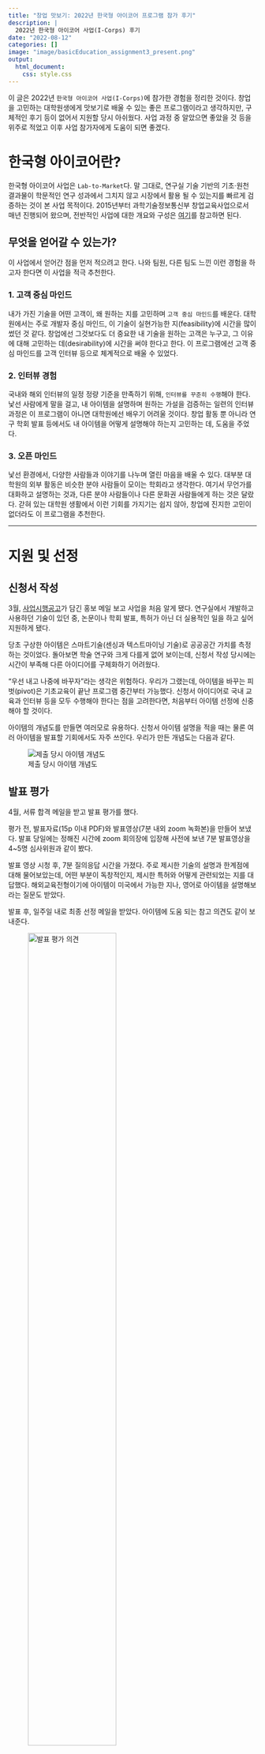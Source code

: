 ```yaml
---
title: "창업 맛보기: 2022년 한국형 아이코어 프로그램 참가 후기"
description: |
  2022년 한국형 아이코어 사업(I-Corps) 후기
date: "2022-08-12"
categories: []
image: "image/basicEducation_assignment3_present.png"
output:
  html_document:
    css: style.css
---
```


이 글은 2022년 `한국형 아이코어 사업(I-Corps)`에 참가한 경험을 정리한 것이다. 창업을 고민하는 대학원생에게 맛보기로 배울 수 있는 좋은 프로그램이라고 생각하지만, 구체적인 후기 등이 없어서 지원할 당시 아쉬웠다. 사업 과정 중 알았으면 좋았을 것 등을 위주로 적었고 이후 사업 참가자에게 도움이 되면 좋겠다.

# 한국형 아이코어란?

한국형 아이코어 사업은 `Lab-to-Market`다. 말 그대로, 연구실 기술 기반의 기초·원천 결과물이 학문적인 연구 성과에서 그치지 않고 시장에서 활용 될 수 있는지를 빠르게 검증하는 것이 본 사업 목적이다. 2015년부터 과학기술정보통신부 창업교육사업으로서 매년 진행되어 왔으며, 전반적인 사업에 대한 개요와 구성은 [여기](https://www.youtube.com/watch?v=tSCnQgSxoNo)를 참고하면 된다.

## 무엇을 얻어갈 수 있는가?

이 사업에서 얻어간 점을 먼저 적으려고 한다. 나와 팀원, 다른 팀도 느낀 이런 경험을 하고자 한다면 이 사업을 적극 추천한다.

### 1. 고객 중심 마인드

내가 가진 기술을 어떤 고객이, 왜 원하는 지를 고민하며 `고객 중심 마인드`를 배운다. 대학원에서는 주로 개발자 중심 마인드, 이 기술이 실현가능한 지(feasibility)에 시간을 많이 썼던 것 같다. 창업에선 그것보다도 더 중요한 내 기술을 원하는 고객은 누구고, 그 이유에 대해 고민하는 데(desirability)에 시간을 써야 한다고 한다. 이 프로그램에선 고객 중심 마인드를 고객 인터뷰 등으로 체계적으로 배울 수 있었다.

### 2. 인터뷰 경험

국내와 해외 인터뷰의 일정 정량 기준을 만족하기 위해, `인터뷰를 꾸준히 수행`해야 한다. 낯선 사람에게 말을 걸고, 내 아이템을 설명하며 원하는 가설을 검증하는 일련의 인터뷰 과정은 이 프로그램이 아니면 대학원에선 배우기 어려울 것이다. 창업 활동 뿐 아니라 연구 학회 발표 등에서도 내 아이템을 어떻게 설명해야 하는지 고민하는 데, 도움을 주었다.

### 3. 오픈 마인드

낯선 환경에서, 다양한 사람들과 이야기를 나누며 열린 마음을 배울 수 있다. 대부분 대학원의 외부 활동은 비슷한 분야 사람들이 모이는 학회라고 생각한다. 여기서 무언가를 대화하고 설명하는 것과, 다른 분야 사람들이나 다른 문화권 사람들에게 하는 것은 달랐다. 갇혀 있는 대학원 생활에서 이런 기회를 가지기는 쉽지 않아, 창업에 진지한 고민이 없더라도 이 프로그램을 추천한다.

---

# 지원 및 선정

## 신청서 작성

3월, [사업시행공고](file/projectAnnounce.hwp)가 담긴 홍보 메일 보고 사업을 처음 알게 됐다. 연구실에서 개발하고 사용하던 기술이 있던 중, 논문이나 학회 발표, 특허가 아닌 더 실용적인 일을 하고 싶어 지원하게 됐다.

당초 구상한 아이템은 스마트기술(센싱과 텍스트마이닝 기술)로 공공공간 가치를 측정하는 것이었다. 돌아보면 학술 연구와 크게 다를게 없어 보이는데, 신청서 작성 당시에는 시간이 부족해 다른 아이디어를 구체화하기 어려웠다.

::: {.callout-note}
"우선 내고 나중에 바꾸자"라는 생각은 위험하다. 우리가 그랬는데, 아이템을 바꾸는 피벗(pivot)은 기초교육이 끝난 프로그램 중간부터 가능했다. 신청서 아이디어로 국내 교육과 인터뷰 등을 모두 수행해야 한다는 점을 고려한다면, 처음부터 아이템 선정에 신중해야 할 것이다.
:::

아이템의 개념도를 만들면 여러모로 유용하다. 신청서 아이템 설명을 적을 때는 물론 여러 아이템을 발표할 기회에서도 자주 쓰인다. 우리가 만든 개념도는 다음과 같다. 

![제출 당시 아이템 개념도](image/projectMainImage.png)

## 발표 평가

4월, 서류 합격 메일을 받고 발표 평가를 했다. 

평가 전, 발표자료(15p 이내 PDF)와 발표영상(7분 내외 zoom 녹화본)을 만들어 보냈다. 발표 당일에는 정해진 시간에 zoom 회의장에 입장해 사전에 보낸 7분 발표영상을 4~5명 심사위원과 같이 봤다. 

발표 영상 시청 후, 7분 질의응답 시간을 가졌다. 주로 제시한 기술의 설명과 한계점에 대해 물어보았는데, 어떤 부분이 독창적인지, 제시한 특허와 어떻게 관련되었는 지를 대답했다. 해외교육전형이기에 아이템이 미국에서 가능한 지나, 영어로 아이템을 설명해보라는 질문도 받았다.

발표 후, 일주일 내로 최종 선정 메일을 받았다. 아이템에 도움 되는 참고 의견도 같이 보내준다.

![발표 평가 의견](image/i-core-opinion.png){width=65%}

------------------------------------------------------------------------

# 프로그램 개요

선정된 프로그램은 크게 3가지 교육(보육)으로 구성된다.

- 기초 창업교육: 실전 교육과 창업 보육에 필요한 기초 지식을 배우며, OT 격의 집체교육(부트캠프)와 기초교육으로 구성된다.
- 실전 창업교육: 국내/해외에서 창업 활동을 수행하며, 주로 가설을 세우고 인터뷰를 수행하며 점검하는 과정을 한다.
- 창업 보육: 교육 이후 창업 활동을 이어가며, 최종 시제품(MVP)를 만들고 활동을 마친다.

![실험실창업 교육 및 보육 추진 체계](image/overview.png)


# 기초 창업교육

## 부트캠프(집체교육)

6월 8일, 선정된 탐색팀이 처음으로 모여 아이코어 프로그램에 대한 소개를 듣고 탐색팀 간 네트워크를 하는 OT 시간을 가졌다.

1부는 전반적인 사업 소개와 혁신단별 인스트럭터 등 사업 관계자 인사, 그리고 이전 기수의 사례 발표가 진행된다. 2부는 각 혁신단별로 모여서 1분 내외로 자신의 아이템을 설명하고 만들어준 명함을 돌리며 서로 알아가는 시간을 가진다.

![부트캠프(코엑스홀)](image/bootcamp.png)

## 합숙교육(기초교육)

본격적인 창업 활동인 실전교육에 앞서, 필요한 창업 지식을 배운다. 제출한 아이템으로 비즈니스모델을 만들어보고 이를 검증하는 고객탐색방법론을 주로 배우며, 2박 3일간 합숙 교육과 온라인 중간점검, 최종 발표로 구성된다. 공식 일정은  [여기](image/basicEducation_syllabus.png)를 참고하면 된다.

### 합숙교육 1일차

6월 25일 1일차, 오전에는 강당에 모여 프로그램 개요와 목표 등 기본적인 내용을 배운다. 이 프로그램은 다른 것보다도 **고객 가치**를 강조하며, 그 이유는 아래와 같다고 한다:

- 스타트업 실패 요인이 기술과 자금 부족, 창업 시기 문제가 아닌 고객이 없기 때문임
- 검증된 고객 가치를 담은 비즈니스 모델을 찾을 때까지 실패하며 수정과 보완(pivoting)하는 것이 필요 
- 이 실패 과정은 빨라야 하며(fail fast), 성공한 비즈니스 모델을 찾은 다음, 마케팅 비용을 투입하고 기업을 설립하여 비즈니스를 확장하는 것이 적절 
- 위 과정을 모델화한 것이 **스티브블랭크의 고객 개발 모델** ([참고](https://brunch.co.kr/@kbhpmp/31))

또, **BMC(Business Model Canvas)**, 자신의 스타트업 아이템의 비즈니스 모델을 구체화하는 과정을 돕는 그래픽 템플릿을 배운다. 사업에 필요한 9개 핵심 요소로 구성된 BMC를 만들다보면 내가 어떤 사업을 하려는지를 체계적으로 고민할 수 있다 ([참고](https://brunch.co.kr/@givemore/3)).

오후에는 혁신단별로 방에 따로 들어가 앉아 자신의 아이템으로 BMC를 작성하고 발표하는 시간을 가진다. 1시간 동안 BMC를 [BCB 웹사이트](http://www.bcb.or.kr/)에 작성하고 **과제 1**을 만들어 업로드 한다. 이후 각 팀별로 과제 1을 5분 동안 발표하고 5분 피드백을 듣는다.

![초기 비즈니스모델 캔버스](image/basic_1_presentation.png){width=65%}

::: {.callout-note}
위 예시의 BMC는 잘못됐다. 제일 중요한 cost, revenue 쪽이 비어있는 것은 물론, value proposition도 매력지수와 피드백이 아닌 고객에게 제공할 가치로 바꾸어야 한다. 
:::

저녁을 먹고나서는 인스트럭터와 1:1로 10분간 피드백 시간을 별도로 가진다.

### 합숙교육 2일차

2일차는 **고객 인터뷰를 수행하는 방법과 모의 인터뷰 실습**을 진행한다. 오전에는 고객 인터뷰 필요성과 설계, 수행 방법에 대해 배운다. 이 두 클립을 보면 인터뷰 중요성에 대해 알 수 있다 [(1,](https://www.youtube.com/watch?v=uPhHPO98M84&t=236s) [2)](https://www.youtube.com/watch?v=mrR3CdaPCBY).

오후에는 배운 인터뷰 내용을 실습하는 시간을 가진다. 먼저 1시간은 인터뷰 수행을 위한 비즈니스 가설 및 인터뷰 전략을 구상한다. 이후 3시간 동안 혁신단 다른 팀과 다른 혁신단 팀들과 모의 인터뷰를 진행한다. 

![모의 인터뷰 수행](image/basicEducation_interview_1.png)

총 10팀의 모의 인터뷰 수행건을 정리한 **과제 2**는 2일차 밤까지 업로드한다. 1일차와 마찬가지로 저녁 이후 인스트럭터와 피드백 시간을 가지며 인터뷰 수행한 것에 대한 조언을 듣는다.

### 합숙교육 3일차

3일차는 교육 없이 합숙교육으로 배운 내용(과제 2)를 오전에 발표했다. BMC로 사업 컨셉을 설명하고, 모의 인터뷰로 검증하고자 하는 것을 가치제안모델과 비즈니스모델 가설 페이지로 전달했다. 이후 각 인터뷰를 정리한 고객인터뷰기록과 최종 인사이트 도출 페이지로 모의 인터뷰 수행 결과를 발표했다.

![과제 2 발표](image/basicEducation_assignment2.png){width=65%}

## 합숙교육 이후

합숙 교육이 끝나고 최종발표까지 2주간 실제 고객을 대상으로 인터뷰를 15건 수행한다.

![고객 인터뷰 수행(좌: 공무원, 우: 상권 방문객)](image/basicEducation_interview_real.png)

## 최종발표

기초교육 수행 내용을 **과제 3**으로 정리하고 10분 발표와 5분 피드백 시간을 가지며, 구성은 다음과 같다:

- 초기 BMC
- BMC 검증을 위한 인터뷰와 그 기록
- 인터뷰에서 느낀 인사이트
- 피봇
- 최종 BMC

![](image/basicEducation_assignment3_present.png){width=65%}

::: {.callout-note}
이 단계에서 초기 제출한 BMC를 바꾸는 피봇을 진행할 수 있다.
:::

우리 팀은 고객을 바꾸는 피봇을 진행했고 전 후 . 우선 바꾼 BMC는 다음과 같다.

![비즈니스모델컨버스(좌: 초안, 우: 최종안)](image/basicEducation_BMC_revised.png){width=75%}

인터뷰를 진행하면서, 원래의 사업 모델인 B2G가 수익성이 부족하여 어려울 것이라는 결정을 내렸기 때문에 변경하게 되었다.

![인터뷰 인사이트](image/basic_3_aha.png){width=75%}

아래와 같이 B2G 한계를 느껴, 고객을 공공기관에서 소상공인으로 바꾸고 기존 공공기관 역할을 파트너로 바꾸었다.

![피벗 상세 내용](image/basic_3_pivot.png){width=75%}

## 기초 창업교육 소결

### 1. 준비한 아이템으로 기초교육은 끝까지 수행하고 최종 발표에서 수정하자

우리 팀은 기초교육 첫 단추를 잘못 끼워 교육 내내 고생했다. 과제 1 발표부터 우리는 제출한 아이템의 고객인 공공공간 관리자, 공무원이 아닌 소상공인으로 첫페이지부터 소개를 했었다. 이렇게 교육(인터뷰)를 수행하지도 않고 아이템을 바꾸는 경우는 지원서 합격을 위해 그럴싸한 아이템으로 지원하고 바꾸는 경우로 의심받을 수 있다고 한다. 인터뷰 이후 수정 및 보완은 아주 당연한 과정이므로, 처음 제출한 아이템이 이상하더라도 계속해서 교육을 수행하고 마지막에 바꾸기를 추천한다.

### 2. 준비한 아이템으로 BMC 미리 만들어오자

1시간만에 BMC를 완성하기가 정말 쉽지 않아서 미리 생각해오는게 필요하다. 위에서 언급한대로 우리 BMC는 지금봐도 잘못된 것이 많았다. 합숙 훈련 오기 전, 생각한 아이템으로 BMC를 작성하고 점검하기를 추천한다.

### 3. 모의 인터뷰는 상대에게 구체적인 페르소나를 부여하자

모의 인터뷰의 대상은 진정한 고객이 아니므로 구체적인 역할을 부여하는 것이 중요하다. 모의 인터뷰 이전 상대 팀에게 우리 아이템에 대해 밝히지 않으면서 되었으면 하는 고객에 대해 최대한 구체적으로 말하는게 좋았다. 우리는 처음에는 일반적인 소상공인 역할을 해달라고 부탁했지만, 인터뷰를 수행하면서 카페 사장님, 개인 카페 사장님, 프리미엄 카페 운영하는 사장님으로 좁혔고 그럴 때마다 더 유의미한 결과를 얻었다.

# 실전 창업교육

실전 창업교육은 국내형과 해외형으로 나눠지며, 해외교육형을 선택한 우리팀은 미국 서부로 가 3주간 교육을 받았다.

실전 교육은 각 1주를 Core week으로 부르고 수요일마다 모여서 프로그램 경과를 발표한다. 마지막 날은 Demo day로 최종 발표를 하고 교육은 마무리 된다. 교육 과정은 [여기](file/KIC_UC_Berkeley_Syllabus_2022.docx)에서 볼 수 있다.

## 실전교육 1주차

미국 도착 다음날 Core week 1 발표가 바로 있다. 프로그램을 등록하고 소개를 간략히 받은 다음, 팀별로 발표가 시작되고 팀 소개를 먼저 한다. 우리는 음식점 온라인 리뷰를 분석해서 고객 경험을 이해하고 다중 평가 기준 점수를 제공해서 1) 방문객에게는 맛집 추천을 2) 소상공인 음식점 주인에게는 컨설팅 서비스를 제공하려고 했다. 

![실전교육 1주차 발표: 팀소개와 BMC](image/practical_LL1_1.png)

인터뷰 수행한 것도 이 때, 같이 발표 한다.

::: {.callout-note}
미국 1일차에 인터뷰 기회가 없는 것은 당연하기에, 최종 발표 이후 국내에서 인터뷰를 꾸준히 수행하라는 뜻으로 이해된다.
:::

![실전교육 1주차 발표: 인터뷰 수행 결과와 계획](image/practical_LL1_2.png)

## 실전교육 2주차

1주차 수요일부터 일주일동안 인터뷰 수행 결과를 2주차 수요일에 발표한다. 

팀소개와 BMC는 매 발표마다 들어간다. 이떄, 수정되는 것(이름, 비즈니스모델 등)을 반영하면 된다. 우리 팀은 의사결정에 도움을 주는 시스템(decision support system)으로 이름을 바꾸고, 30건이 추가되어 총 35건 인터뷰를 수행했으며 BMC에서는 1) 방문객들에게 맛집 검색 시간을 1/5로 줄여줄 것을, 2) 소상공인에게는 온라인 리뷰 기반 리포트를 제공할 것을 구분지어 발표했다.

![실전교육 2주차 발표: 팀 소개와 인터뷰 개요](image/practical_LL2_1.png) 

1주차 발표와 다른 것은 해외에서 수행한 인터뷰를 발표하는 것이다. 인터뷰 수행 리포트는 다음을 포함하라고 가이드가 주어진다.

- 가설: 비즈니스모델 관련된 가정
- 실험: 가설을 검증하기 위해 인터뷰 수행
- 결과: 인터뷰로 배운 것
- 토론: 배운 것을 반영한 수정 사항 및 계획

우리 팀은 인터뷰 고객이 크게 2개 그룹, 음식점 방문객과 소상공인 업주여서 이를 나눠서 준비했다. 

::: {.callout-note}
인터뷰를 수행하기 전 이 부분에 채워야할 것을 생각하고 설계한다면 더 도움이 될 것 같다. 또, 개인적으로 줄글로 이 부분을 발표하는 것 보다는 아래와 같이 표 형식이나 다른 형태로 정리하는 것이 보기 좋았다.
:::

![실전교육 2주차 발표: 고객 탐색 인터뷰 정리](image/practical_LL2_2.png) 


매 발표 마지막엔 BMC를 보여준다. 업데이트 된 사항과, 매 주차마다 배우는 핵심 가치를 추가한다. 1주차 때 배운 Channels과 Revenue Streams를 추가했다. 

![실전교육 2주차 발표: BMC](image/practical_LL2_3.png){width=75%}

발표장 분위기는 다음 영상을 보면 알 수 있다.

![2주차 발표 영상](image/practice_3_1.mp4){width=50%}


## 실전교육 3주차

2주차 동안 수행한 인터뷰 결과를 3주차 수요일에 발표한다. 

기존 1주차 인터뷰 35건과 추가 2주차 인터뷰 40건, 총 75건을 수행했으며, 이 75건은 프로그램에서 제시한 최소 기준이었다.

![실전교육 3주차 발표: 팀 소개](image/practical_LL3_1.png)

인터뷰 내용을 정리하는 템플릿은 2주차와 같이 비슷하게 준비했다.

![실전교육 3주차 발표: 고객 탐색 인터뷰 정리](image/practical_LL3_2.png)

여기서 최종 BMC를 만든다.

![실전교육 3주차 발표: BMC](image/practical_LL3_3.png){width=85%}

## 데모데이

공식적으로 마지막 날인 데모데이는 다른 교육 없이 해외 교육에서 배운 내용을 발표한다.

![데모데이 발표](image/practice_3_2.mp4){width=65%}

10개 팀이 선정되어 대표로 10분 내외로 발표하고 인스트럭터와 외부 평가위원이 5분간 의견을 준다. 이로써 실전 창업교육은 끝난다.

![데모데이 (좌: 데모데이 발표, 우: 창업팀 팀원과 멘토)](image/practical_LL4.png)

## 실전교육 팁

### 1. 출국 전 인터뷰를 잡아두자

우리 팀은 출국 전부터 인터뷰를 잡기 위해 노력했다. 영어로 인터뷰 수행을 현지인을 만나 할 수 있을지 불안함도 있었고 가기 전 할 수 있는 것들은 최대한 해보자는 생각이었다.

먼저 쓴 방법은, **LinkedIn**으로 UNIST 를 거쳐 샌프란시스코나 버클리 등 해외교육 지역에서 포스닥이나 직장을 잡은 사람에게 연락하는 것이다.

![링크드인으로 찾은 동문](image/practical_tip_1.png){width=75%}

찾은 사람들에게는 일촌 신청과 메세지를 보냈는데, 간략한 내 소개와 메세지를 보내는 이유인 인터뷰 요청, 그리고 간략한 아이템 소개를 담았다.

![링크드인 연락 메세지](image/practical_interview_linkedin.png){width=75%}

UC 버클리 한인회 등 연락이 닿는 단체에는 인터뷰 협조 요청을 모두 보낸 것 같다.

![연락 메시지](image/pratice_tip_kor.png){width=75%}

대부분이 긍정적인 반응과 함께 인터뷰에 응해주셨다. 샌프란시스코 인근 대학인 UCB와 스탠포드에서 연구하는 포스닥 분들을 만날 수 있었다. 감사하게도 앞서 말한 시간보다 더 길게 인터뷰를 진행하며 아이템에 대한 고민을 나눌 수 있었다. 

![미국에서 만난 박사후연구원과 인터뷰](image/practical_interview_postdoc.png) 

### 2. 인터뷰 대상을 다양화하자

해외에서 인터뷰를 구하기는 쉽지 않다. 이때, 대상 자체가 좁고 다양하지 않다면 더 고생할 것이다. 우리 팀도 가기 전 인터뷰 대상은 소상공인을 운영하는 분들 뿐이었다. 이를 대상으로 인터뷰 정량 기준인 75건을 수행하기는 어렵다고 생각해, 맛집 어플을 사용하는 일반인도 고객으로 추가해 다양화하고 인터뷰를 진행했다.

개인적으로는 인터뷰 대상이 적어서 인터뷰를 잡기를 힘들어하는 경우를 많이 봤다. 이보다도 먼저 넓혀두고, 인터뷰를 하면서 고객에서 제외하거나 맞지 않는다고 느끼는, 이런 어려움을 겪는 것이 프로그램 취지에 더 가깝다고 생각한다. 특히, B2G나 B2B 사업 모델을 가진 사람들은 이를 고려하면 좋을 것 같다.

### 3. 격식을 차리자

첫인상에서 격식을 차리는 느낌이 인터뷰 성사에 중요했다. 우리 팀은 되도록이면 셔츠나 구두 등 격식을 차리는 복장을 갖추었고, 나눠준 명찰을 매고 인터뷰에 임했다. 처음 말을 걸 때, "오늘 하루 어때?", "날씨 좋지?" 같은 캐주얼 한 접근도 했지만, 명찰을 보여주면서 UC Berkely에서 지원하는 창업 프로그램으로 인터뷰를 수행하는데, 5분만 시간을 내어줄 수 있는지를 묻는 것이 더 좋았다.

![격식을 차리기 위해 노력한 인터뷰](image/practical_interview_tip2-1.png)

### 4. 고객에게 접근하는 전략을 짜보자

우리 팀의 중요한 고객은 음식점을 운영하는 소상공인이었다. 무턱대고 미국인이 운영하는 음식점에 찾아가 인터뷰를 하는 것은 힘들다고 판단한 우리는, 한인 음식점을 집중적으로 공략했다. 먼저 샌프란시스코 다운타운과 UC 버클리 주변 한인 음식점을 모두 목록화하고, 그곳에서 식사하고 나오면서 명함을 드리고 인터뷰 약속을 잡았다. 특히, 한 사장님과 좋은 관계를 유지하면 다른 분들도 소개해주시는 경우도 있었다. 

![샌프란시스코, 버클리 지역 한인 음식점 사장님](image/practical_interview_tip2-2.png)

### 5. 스크립트를 준비하고 대화를 나누자

인터뷰 첫인사나 어떤 것을 체크하면서 물어볼 지를 스크립트 짜는 것은 도움이 많이 됐다.

![](image/practical_script.png)

하지만 이 스크립트를 짜보니, 처음에는 이 대본을 읽으며 예/아니오를 체크하고 넘어가는 설문조사 느낌의 인터뷰를 진행했다. 상대방 눈을 바라보지 못하고 대화가 아닌 물어보고 답을 적고 하는 것은 인터뷰가 아니라고 한다. 

![인터뷰 나쁜 예시](image/practical_interview_worst.png) 

인터뷰에서 물어볼 내용이 많아도 한 질문에 대해 관심이 있다면 그 근본 원인을 찾기 위해 [5-Why 기법](https://brunch.co.kr/@cliche-cliche/113)으로 다른 질문을 과감히 버리고 집중했다. 녹음 기능을 켜고 최대한 눈을 마주보고 대화를 하려고 했고, 이 경우에 더 많은 시사점을 얻을 수 있었다.

![인터뷰 좋은 예시](image/practical_interview_good.png)

### 6. 시각화 자료를 준비하자

아이템을 시각화하는 자료를 만들어서 보여주면 인터뷰가 더 수월했다. 말로 이어나가기보다 최종 시제품을 설명하는 시각화 자료를 준비해가면 좋을 것 같다.

![인터뷰 자료 예시](image/practical_visual.png)

### 7. 안전하게 다니자

프로그램 진행하면서 미국 치안이나 안전 의식은 한국과 다르다고 조심하라는 이야기를 많이 해주었다. 우리도 무턱대고 일반인 인터뷸르 하다가, 약에 취하거나 인터뷰 중간에 돈을 요구하는 분도 만나 위험한 상황이 종종 있었다. 이때는 과감히 인터뷰 중단을 요청하고 자리를 뜨는 것을 추천한다.

![위험했던 인터뷰](image/practical_tip_bad.png)

혁신단 중에는 혼자 대중교통 이용하다가 위협을 받은 팀원도 있었다. 되도록이면 팀원이 같이 다니고, 위험한 지역을 가지말고 가더라도 여러 팀이 모여서 다니면 좋겠다.

## 실전 창업교육 소결

낯선 현지인과 많은 대화를 나누는 가치있는 경험이었다. 외국을 학회나 여행으로 갈 일은 많지만, 사는 사람과 이야기를 할 일은 많지 않았다. 익숙치 않은 환경에서 여러 인터뷰를 수행한 경험은 충분히 가치 있었다.

아래는 교육 외 인상 깊었던 것들이다.

![같이 활동한 UNIST 혁신단 사람들](image/practical_etc4.png)

![샌프란시스코 자전거 여행](image/practical_etc1.jpg)

![와인투어와 야외 공간](image/practical_etc2.png)

![자유로운 지하철 분위기](image/practical_etc3.mp4)



# 창업 보육

실전 창업 교육 후, 인터뷰를 국내에서 이어가면서 시제품을 만드는 과정을 거친다. 창업탐색비를 활용해 시제품에 필요한 재료나 외부용역비 등을 집행한다. 

23년 2월, 최종 수료식을 끝으로 활동은 끝난다.











